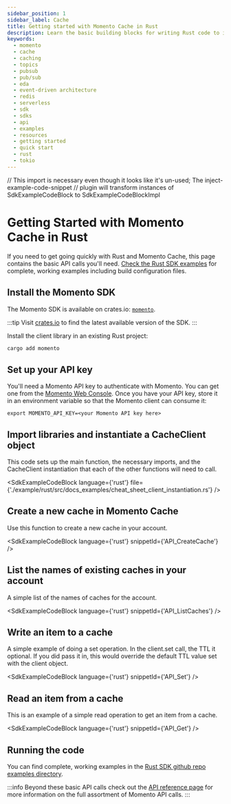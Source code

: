 ```yaml
---
sidebar_position: 1
sidebar_label: Cache
title: Getting started with Momento Cache in Rust
description: Learn the basic building blocks for writing Rust code to interact with Momento Cache.
keywords:
  - momento
  - cache
  - caching
  - topics
  - pubsub
  - pub/sub
  - eda
  - event-driven architecture
  - redis
  - serverless
  - sdk
  - sdks
  - api
  - examples
  - resources
  - getting started
  - quick start
  - rust
  - tokio
---
```


// This import is necessary even though it looks like it's un-used; The inject-example-code-snippet
// plugin will transform instances of SdkExampleCodeBlock to SdkExampleCodeBlockImpl

# Getting Started with Momento Cache in Rust

If you need to get going quickly with Rust and Momento Cache, this page contains the basic API calls you'll need. [Check the Rust SDK examples](https://github.com/momentohq/client-sdk-rust/tree/main/example) for complete, working examples including build configuration files.

## Install the Momento SDK

The Momento SDK is available on crates.io: [`momento`](
https://crates.io/crates/momento).

:::tip
Visit [crates.io](https://crates.io/crates/momento) to find the latest available version of the SDK.
:::

Install the client library in an existing Rust project:

```bash
cargo add momento
```

## Set up your API key

You'll need a Momento API key to authenticate with Momento.  You can get one from the [Momento Web Console](https://console.gomomento.com/caches).
Once you have your API key, store it in an environment variable so that the Momento client can consume it:

```
export MOMENTO_API_KEY=<your Momento API key here>
```

## Import libraries and instantiate a CacheClient object

This code sets up the main function, the necessary imports, and the CacheClient instantiation that each of the other functions will need to call.

<SdkExampleCodeBlock language={'rust'} file={'./example/rust/src/docs_examples/cheat_sheet_client_instantiation.rs'} />

## Create a new cache in Momento Cache

Use this function to create a new cache in your account.

<SdkExampleCodeBlock language={'rust'} snippetId={'API_CreateCache'} />

## List the names of existing caches in your account

A simple list of the names of caches for the account.

<SdkExampleCodeBlock language={'rust'} snippetId={'API_ListCaches'} />

## Write an item to a cache

A simple example of doing a set operation. In the client.set call, the TTL it optional. If you did pass it in, this would override the default TTL value set with the client object.

<SdkExampleCodeBlock language={'rust'} snippetId={'API_Set'} />

## Read an item from a cache

This is an example of a simple read operation to get an item from a cache.

<SdkExampleCodeBlock language={'rust'} snippetId={'API_Get'} />

## Running the code

You can find complete, working examples in the [Rust SDK github repo examples directory](https://github.com/momentohq/client-sdk-rust/tree/main/example).

:::info
Beyond these basic API calls check out the [API reference page](/cache/develop/api-reference/index.mdx) for more information on the full assortment of Momento API calls.
:::
